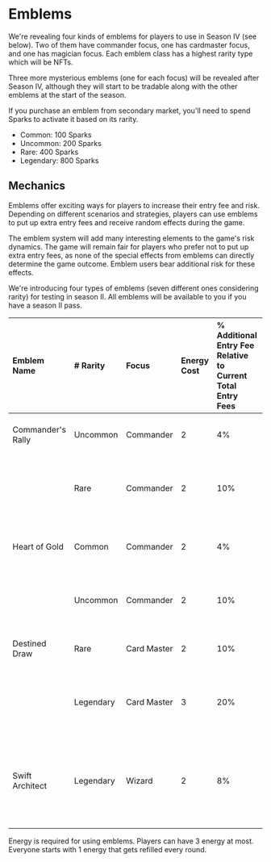 # Emblems

We're revealing four kinds of emblems for players to use in Season IV (see below). Two of them have commander focus, one has cardmaster focus, and one has magician focus. Each emblem class has a highest rarity type which will be NFTs.

Three more mysterious emblems (one for each focus) will be revealed after Season IV, although they will start to be tradable along with the other emblems at the start of the season.

If you purchase an emblem from secondary market, you'll need to spend Sparks to activate it based on its rarity.

- Common: 100 Sparks
- Uncommon: 200 Sparks
- Rare: 400 Sparks
- Legendary: 800 Sparks

## Mechanics

Emblems offer exciting ways for players to increase their entry fee and risk. Depending on different scenarios and strategies, players can use emblems to put up extra entry fees and receive random effects during the game.

The emblem system will add many interesting elements to the game's risk dynamics. The game will remain fair for players who prefer not to put up extra entry fees, as none of the special effects from emblems can directly determine the game outcome. Emblem users bear additional risk for these effects.

We're introducing four types of emblems (seven different ones considering rarity) for testing in season II. All emblems will be available to you if you have a season II pass.

| Emblem Name       | \# Rarity | Focus       | Energy Cost | % Additional Entry Fee Relative to Current Total Entry Fees | Effects |
| :---------------- | :-------- | :---------- | :---------- | :------------------------ | :------ |
| Commander's Rally | Uncommon    | Commander   | 2           | 4%                        | 75% 4 infantry 25% 2 tank    |
|                   | Rare  | Commander   | 2           | 10%                       | 60% 6 infantry 40% 3 tank + 1 guaranteed gold  |
| Heart of Gold     | Common  | Commander   | 2           | 4%                        | 60% 2 gold 25% 5 gold 15% 10 gold       |
|                   | Uncommon      | Commander   | 2           | 10%                        | 45% 5 gold 40% 8 gold 15% 13 gold      |
| Destined Draw     | Rare      | Card Master | 2           | 10%                        | 100% 2 random cards cards       |
|                   | Legendary | Card Master | 3           | 20%                        | 50% 3 cards 50% 5 cards (can choose 2 at max)|
| Swift Architect   | Legendary | Wizard      | 2           | 8%                         | 50% chance of completing recent build instantly 50% chance of 6 gold   |

Energy is required for using emblems. Players can have 3 energy at most. Everyone starts with 1 energy that gets refilled every round.